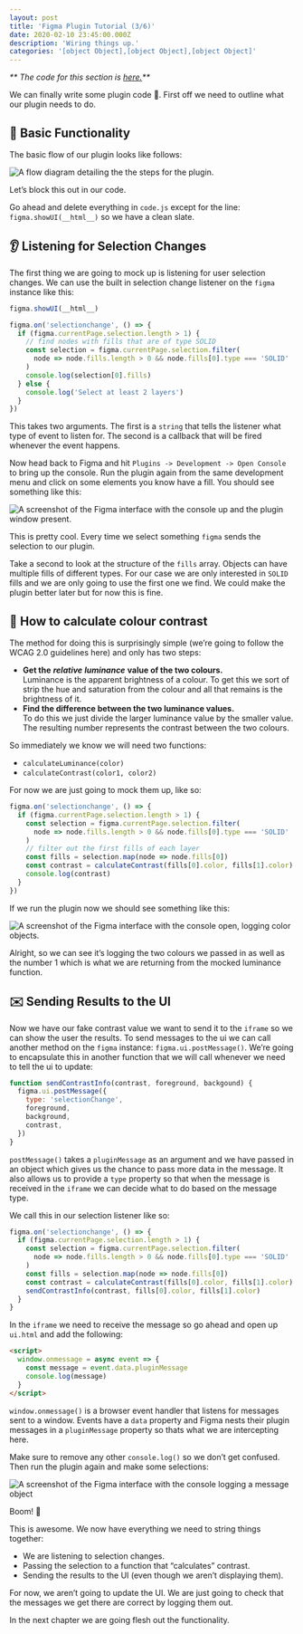 ```yaml
---
layout: post
title: 'Figma Plugin Tutorial (3/6)'
date: 2020-02-10 23:45:00.000Z
description: 'Wiring things up.'
categories: '[object Object],[object Object],[object Object]'
---
```


*\*\* The code for this section is* *[here.](https://github.com/danhollick/zebra/tree/master/step1)\*\**

We can finally write some plugin code 🎉. First off we need to outline what our plugin needs to do.

## 🎰 Basic Functionality

The basic flow of our plugin looks like follows:

![A flow diagram detailing the the steps for the plugin.](/figma-plugin/part-3/flow.png)

Let’s block this out in our code.

Go ahead and delete everything in `code.js` except for the line: `figma.showUI(__html__)` so we have a clean slate.

## 👂 Listening for Selection Changes

The first thing we are going to mock up is listening for user selection changes. We can use the built in selection change listener on the `figma` instance like this:

```javascript
figma.showUI(__html__)

figma.on('selectionchange', () => {
  if (figma.currentPage.selection.length > 1) {
    // find nodes with fills that are of type SOLID
    const selection = figma.currentPage.selection.filter(
      node => node.fills.length > 0 && node.fills[0].type === 'SOLID'
    )
    console.log(selection[0].fills)
  } else {
    console.log('Select at least 2 layers')
  }
})
```

This takes two arguments. The first is a `string` that tells the listener what type of event to listen for. The second is a callback that will be fired whenever the event happens.

Now head back to Figma and hit `Plugins -> Development -> Open Console` to bring up the console. Run the plugin again from the same development menu and click on some elements you know have a fill. You should see something like this:

![A screenshot of the Figma interface with the console up and the plugin window present. ](/figma-plugin/part-3/plugin_interface.png)

This is pretty cool. Every time we select something `figma` sends the selection to our plugin.

Take a second to look at the structure of the `fills` array. Objects can have multiple fills of different types. For our case we are only interested in `SOLID` fills and we are only going to use the first one we find. We could make the plugin better later but for now this is fine.

## 🧮 How to calculate colour contrast

The method for doing this is surprisingly simple (we’re going to follow the WCAG 2.0 guidelines here) and only has two steps:

- **Get the** **_relative_** **_luminance_** **value of the two colours.**  
  Luminance is the apparent brightness of a colour. To get this we sort of strip the hue and saturation from the colour and all that remains is the brightness of it.
- **Find the difference between the two luminance values.**  
  To do this we just divide the larger luminance value by the smaller value. The resulting number represents the contrast between the two colours.

So immediately we know we will need two functions:

- `calculateLuminance(color)`
- `calculateContrast(color1, color2)`

For now we are just going to mock them up, like so:

```javascript
figma.on('selectionchange', () => {
  if (figma.currentPage.selection.length > 1) {
    const selection = figma.currentPage.selection.filter(
      node => node.fills.length > 0 && node.fills[0].type === 'SOLID'
    )
    // filter out the first fills of each layer
    const fills = selection.map(node => node.fills[0])
    const contrast = calculateContrast(fills[0].color, fills[1].color)
    console.log(contrast)
  }
})
```

If we run the plugin now we should see something like this:

![A screenshot of the Figma interface with the console open, logging color objects.](/figma-plugin/part-3/console.png)

Alright, so we can see it’s logging the two colours we passed in as well as the number 1 which is what we are returning from the mocked luminance function.

## ✉️ Sending Results to the UI

Now we have our fake contrast value we want to send it to the `iframe` so we can show the user the results. To send messages to the ui we can call another method on the `figma` instance: `figma.ui.postMessage()`. We’re going to encapsulate this in another function that we will call whenever we need to tell the ui to update:

```javascript
function sendContrastInfo(contrast, foreground, backgound) {
  figma.ui.postMessage({
    type: 'selectionChange',
    foreground,
    background,
    contrast,
  })
}
```

`postMessage()` takes a `pluginMessage` as an argument and we have passed in an object which gives us the chance to pass more data in the message. It also allows us to provide a `type` property so that when the message is received in the `iframe` we can decide what to do based on the message type.

We call this in our selection listener like so:

```javascript
figma.on('selectionchange', () => {
  if (figma.currentPage.selection.length > 1) {
    const selection = figma.currentPage.selection.filter(
      node => node.fills.length > 0 && node.fills[0].type === 'SOLID'
    )
    const fills = selection.map(node => node.fills[0])
    const contrast = calculateContrast(fills[0].color, fills[1].color)
    sendContrastInfo(contrast, fills[0].color, fills[1].color)
  }
}
```

In the `iframe` we need to receive the message so go ahead and open up `ui.html` and add the following:

```html
<script>
  window.onmessage = async event => {
    const message = event.data.pluginMessage
    console.log(message)
  }
</script>
```

`window.onmessage()` is a browser event handler that listens for messages sent to a window. Events have a `data` property and Figma nests their plugin messages in a `pluginMessage` property so thats what we are intercepting here.

Make sure to remove any other `console.log()` so we don’t get confused. Then run the plugin again and make some selections:

![A screenshot of the Figma interface with the console logging a message object](/figma-plugin/part-3/message.png)

Boom! 🎉

This is awesome. We now have everything we need to string things together:

- We are listening to selection changes.
- Passing the selection to a function that “calculates” contrast.
- Sending the results to the UI (even though we aren’t displaying them).

For now, we aren’t going to update the UI. We are just going to check that the messages we get there are correct by logging them out.

In the next chapter we are going flesh out the functionality.
